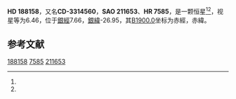 {{Starbox begin
| name = HD 188158
}}
{{Starbox observe
| epoch = [[J2000.0|J2000.0]]
| constell = {{星座名待查}}<ref name=SIMBAD>{{cite web
 | url=http://simbad.u-strasbg.fr/simbad/sim-id?Ident=HR+7585
 | title =Pulsating variable Star
 | publisher=Centre de Données astronomiques de Strasbourg
 | work=SIMBAD
 | accessdate=2012-07-13}}</ref><ref name=DATA>{{cite web
 | url=http://vizier.u-strasbg.fr/viz-bin/VizieR-5?-out.add=.&-source=5050&-corr=PK=HR&-out.max=9999&HR=7585
 | title=VizieR Detailed Page
 | accessdate=2012-07-13
 | archive-date=2016-03-04
 | archive-url=https://web.archive.org/web/20160304232628/http://vizier.u-strasbg.fr/viz-bin/VizieR-5?-out.add=.&-source=5050&-corr=PK=HR&-out.max=9999&HR=7585
 | dead-url=no
 }}</ref>
| 星官 = 
| ra = {{RA|19|55|5.1}}<ref name=SIMBAD /><ref name=DATA />
| dec = {{DEC|-33|2|47}}<ref name=SIMBAD /><ref name=DATA />
| appmag_v = 6.46<ref name=SIMBAD /><ref name=DATA />
}}
{{Starbox character
| class = K2/3III<ref name=SIMBAD /><ref name=DATA />
| b-v = 1.48<ref name=SIMBAD /><ref name=DATA />
| u-b = <ref name=SIMBAD /><ref name=DATA />
| r-i = <ref name=SIMBAD /><ref name=DATA />
| variable = 
}}
{{Starbox astrometry
| radial_v = 
| prop_mo_ra = 34
| parallax = 
| p_error = 
}}
{{Starbox catalog
| names =CD-3314560，[[SAO星表|SAO]] 211653，[[HD星表|HD]] 188158，[[HR星表|HR]] 7585}}
{{Starbox reference |Simbad=HR+7585}}
{{Starbox end}}

'''HD 188158'''，又名'''CD-3314560'''，'''SAO 211653'''、'''HR 7585'''，是一颗恒星<ref name=SIMBAD /><ref name=DATA />，视星等为6.46，位于[[銀道座標系|銀經]]7.66，[[銀道座標系|銀緯]]-26.95，其[[B1900.0|B1900.0]]坐标为赤經{{RA|19|48|40.6}}，赤緯{{DEC|-33|-26.95|27}}。

== 参考文献 ==
{{reflist}}

{{star-stub}}

[[Category:HD和HDE天體|188158]]
[[Category:HR天體|7585]]
[[Category:SAO天體|211653]]